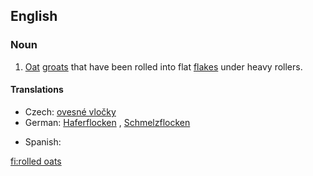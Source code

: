 ==English==
{{wikipedia}}

===Noun===
{{infl|en|noun|head=[[rolled]] [[oats]]}}

# [[oat|Oat]] [[groat]]s that have been rolled into flat [[flake]]s under heavy rollers.

====Translations====
{{trans-top|oat groats rolled into flat flakes}}
* Czech: [[ovesné vločky]] {{f|p}}
* German: [[Haferflocken]] {{f}}, [[Schmelzflocken]] {{f}}
{{trans-mid}}
* Spanish: {{t|es|copos de avena|m|p}}
{{trans-bottom}}

[[fi:rolled oats]]